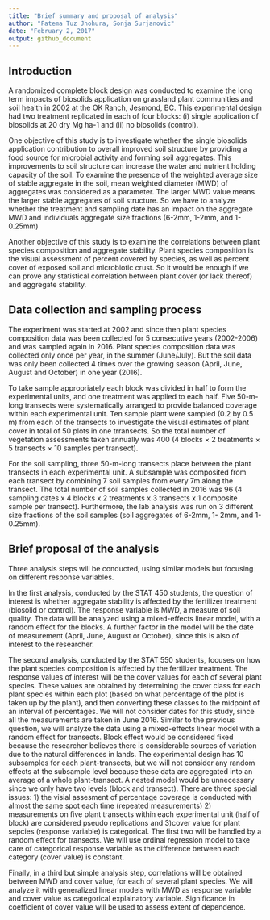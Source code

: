 ```yaml
---
title: "Brief summary and proposal of analysis"
author: "Fatema Tuz Jhohura, Sonja Surjanovic"
date: "February 2, 2017"
output: github_document
---
```


## Introduction

A randomized complete block design was conducted to examine the long term impacts of biosolids application on grassland plant communities and soil health in 2002 at the OK Ranch, Jesmond, BC. This experimental design had two treatment replicated in each of four blocks: (i) single application of biosolids at 20 dry Mg ha-1 and (ii) no biosolids (control). 

One objective of this study is to investigate whether the single biosolids application contribution to overall improved soil structure by providing a food source for microbial activity and forming soil aggregates. This improvements to soil structure can increase the water and nutrient holding capacity of the soil. To examine the presence of the weighted average size of stable aggregate in the soil, mean weighted diameter (MWD) of aggregates was considered as a parameter. The larger MWD value means the larger stable aggregates of soil structure. So we have to analyze whether the treatment and sampling date has an impact on the aggregate MWD and individuals aggregate size fractions (6-2mm, 1-2mm, and 1-0.25mm)

Another objective of this study is to examine the correlations between plant species composition and aggregate stability. Plant species composition is the visual assessment of percent covered by species, as well as percent cover of exposed soil and microbiotic crust. So it would be enough if we can prove any statistical correlation between plant cover (or lack thereof) and aggregate stability.


## Data collection and sampling process

The experiment was started at 2002 and since then plant species composition data was been collected for 5 consecutive years (2002-2006) and was sampled again in 2016. Plant species composition data was collected only once per year, in the summer (June/July). But the soil data was only been collected 4 times over the growing season (April, June, August and October) in one year (2016).

To take sample appropriately each block was divided in half to form the experimental units, and one treatment was applied to each half. Five 50-m-long transects were systematically arranged to provide balanced coverage within each experimental unit. Ten sample plant were sampled (0.2 by 0.5 m) from each of the transects to investigate the visual estimates of plant cover in total of 50 plots in one trransects. So the total number of vegetation assessments taken annually was 400 (4 blocks × 2 treatments × 5 transects × 10 samples per transect).

For the soil sampling, three 50-m-long transects place between the plant transects in each experimental unit. A subsample was composited from each transect by combining 7 soil samples from every 7m along the transect. The total number of soil samples collected in 2016 was 96 (4 sampling dates x 4 blocks x 2 treatments x 3 transects x 1 composite sample per transect). Furthermore, the lab analysis was run on 3 different size fractions of the soil samples (soil aggregates of 6-2mm, 1- 2mm, and 1-0.25mm). 

## Brief proposal of the analysis

Three analysis steps will be conducted, using similar models but focusing on different response variables.

In the first analysis, conducted by the STAT 450 students, the question of interest is whether aggregate stability is affected by the fertilizer treatment (biosolid or control). The response variable is MWD, a measure of soil quality. The data will be analyzed using a mixed-effects linear model, with a random effect for the blocks. A further factor in the model will be the date of measurement (April, June, August or October), since this is also of interest to the researcher.

The second analysis, conducted by the STAT 550 students, focuses on how the plant species composition is affected by the fertilizer treatment. The response values of interest will be the cover values for each of several plant species. These values are obtained by determining the cover class for each plant species within each plot (based on what percentage of the plot is taken up by the plant), and then converting these classes to the midpoint of an interval of percentages. We will not consider dates for this study, since all the measurements are taken in June 2016. Similar to the previous question, we will analyze the data using a mixed-effects linear model with a random effect for transects. Block effect would be considered fixed because the researcher believes there is considerable sources of variation due to the natural differences in lands. The experimental design has 10 subsamples for each plant-transects, but we will not consider any random effects at the subsample level because these data are aggregated into an average of a whole plant-transect. A nested model would be unnecessary since we only have two levels (block and transect). There are three special issues: 1) the visial assesment of percentage coverage is conducted with almost the same spot each time (repeated measurements) 2) measurements on five plant transects within each experimental unit (half of block) are considered pseudo replications and 3)cover value for plant sepcies (response variable) is categorical. The first two will be handled by a random effect for transects. We will use ordinal regression model to take care of categorical response variable as the difference between each category (cover value) is constant.

Finally, in a third but simple analysis step, correlations will be obtained between MWD and cover value, for each of several plant species. We will analyze it with generalized linear models with MWD as response variable and cover value as categorical explainatory variable. Significance in coefficient of cover value will be used to assess extent of dependence. 